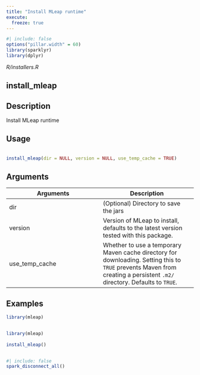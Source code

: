 ```yaml
---
title: "Install MLeap runtime"
execute:
  freeze: true
---
```


```r
#| include: false
options("pillar.width" = 60)
library(sparklyr) 
library(dplyr)
```

*R/installers.R*

## install_mleap

## Description
 Install MLeap runtime 


## Usage
```r
 
install_mleap(dir = NULL, version = NULL, use_temp_cache = TRUE) 
```

## Arguments
|Arguments|Description|
|---|---|
| dir | (Optional) Directory to save the jars |
| version | Version of MLeap to install, defaults to the latest version tested with this package. |
| use_temp_cache | Whether to use a temporary Maven cache directory for downloading. Setting this to `TRUE` prevents Maven from creating a persistent `.m2/` directory. Defaults to `TRUE`. |





## Examples
```r
library(mleap)
 
```
```r
library(mleap)
 
install_mleap() 
 
```



```r
#| include: false
spark_disconnect_all()
```
